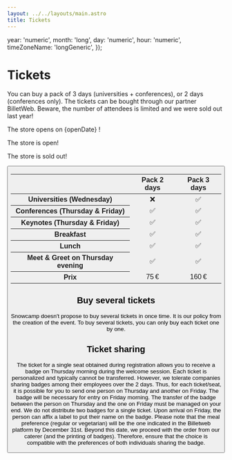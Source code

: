 ```yaml
---
layout: ../../layouts/main.astro
title: Tickets
---
```


  year: 'numeric',
  month: 'long',
  day: 'numeric',
  hour: 'numeric',
  timeZoneName: 'longGeneric',
});

# Tickets

You can buy a pack of 3 days (universities + conferences), or 2 days (conferences only).
The tickets can be bought through our partner BilletWeb.
Beware, the number of attendees is limited and we were sold out last year!

<p className="ticketsBefore">The store opens on {openDate} !</p>
<p className="ticketsOpened">The store is open!</p>
<p className="ticketsClosed">The store is sold out!</p>

<Button className="ticketsOpened" href={edition.ticketing.link} title="Tickets"/>


<table style="text-align: center">
<thead>
<tr>
  <th></th>
  <th scope="col">Pack 2 days</th>
  <th scope="col">Pack 3 days</th>
</tr>
</thead>
  <tbody>
  <tr>
    <th scope="row">Universities (Wednesday)</th>
    <td>❌</td>
    <td>✅</td>
  </tr>
  <tr>
    <th scope="row">Conferences (Thursday & Friday)</th>
    <td>✅</td>
    <td>✅</td>
  </tr>
  <tr>
    <th scope="row">Keynotes (Thursday & Friday)</th>
    <td>✅</td>
    <td>✅</td>
  </tr>
  <tr>
    <th scope="row">Breakfast</th>
    <td>✅</td>
    <td>✅</td>
  </tr>
  <tr>
    <th scope="row">Lunch</th>
    <td>✅</td>
    <td>✅</td>
  </tr>
  <tr>
    <th scope="row">Meet & Greet on Thursday evening</th>
    <td>✅</td>
    <td>✅</td>
  </tr>
  <tr>
    <th scope="row">Prix</th>
    <td>75 €</td>
    <td>160 €</td>
  </tr>
  </tbody>
</table>

## Buy several tickets

Snowcamp doesn't propose to buy several tickets in once time.
It is our policy from the creation of the event.
To buy several tickets, you can only buy each ticket one by one.

## Ticket sharing

The ticket for a single seat obtained during registration allows you to receive a badge on Thursday morning during the welcome session.
Each ticket is personalized and typically cannot be transferred.
However, we tolerate companies sharing badges among their employees over the 2 days.
Thus, for each ticket/seat, it is possible for you to send one person on Thursday and another on Friday.
The badge will be necessary for entry on Friday morning.
The transfer of the badge between the person on Thursday and the one on Friday must be managed on your end.
We do not distribute two badges for a single ticket.
Upon arrival on Friday, the person can affix a label to put their name on the badge.
Please note that the meal preference (regular or vegetarian) will be the one indicated in the Billetweb platform by December 31st.
Beyond this date, we proceed with the order from our caterer (and the printing of badges).
Therefore, ensure that the choice is compatible with the preferences of both individuals sharing the badge.
